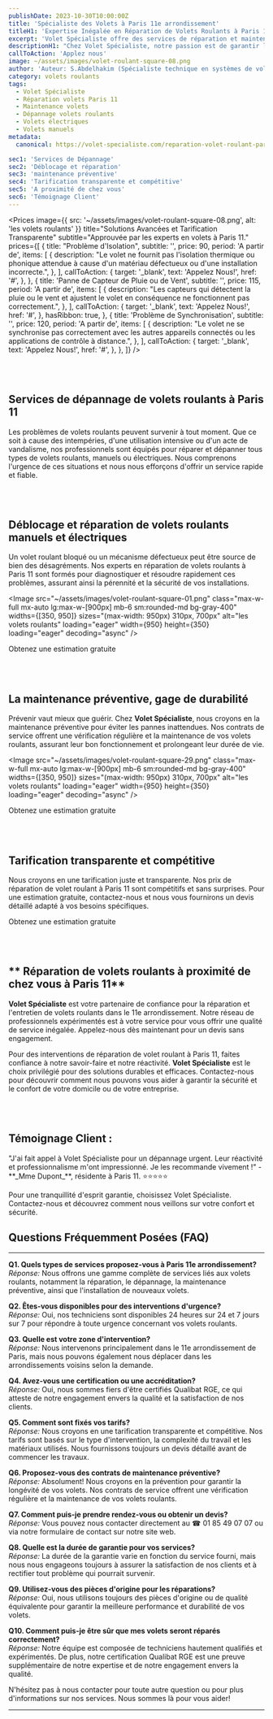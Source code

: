```yaml
---
publishDate: 2023-10-30T10:00:00Z
title: 'Spécialiste des Volets à Paris 11e arrondissement'
titleH1: 'Expertise Inégalée en Réparation de Volets Roulants à Paris 11'
excerpt: 'Volet Spécialiste offre des services de réparation et maintenance de volets roulants à Paris 11. Disponibles 24/7, nous garantissons qualité et satisfaction.'
descriptionH1: "Chez Volet Spécialiste, notre passion est de garantir la sécurité et le confort de votre domicile ou entreprise. Forts d'une expérience de plusieurs années, nous sommes reconnus pour nos services de réparation de volets roulants rapides et efficaces dans le 11e arrondissement de Paris (75011). Notre certification Qualibat RGE est une preuve de notre dévouement à la qualité et à la satisfaction client. Disponibles 24/7, nos techniciens sont toujours prêts pour les urgences. 📞 01 85 49 07 07 pour une intervention rapide."
callToAction: 'Applez nous'
image: ~/assets/images/volet-roulant-square-08.png
author: 'Auteur: S.Abdelhakim (Spécialiste technique en systèmes de volets roulants)'
category: volets roulants
tags:
  - Volet Spécialiste
  - Réparation volets Paris 11
  - Maintenance volets
  - Dépannage volets roulants
  - Volets électriques
  - Volets manuels
metadata:
  canonical: https://volet-specialiste.com/reparation-volet-roulant-paris-11

sec1: 'Services de Dépannage'
sec2: 'Déblocage et réparation'
sec3: 'maintenance préventive'
sec4: 'Tarification transparente et compétitive'
sec5: 'A proximité de chez vous'
sec6: 'Témoignage Client'
---
```



<Prices
  image={{ src: '~/assets/images/volet-roulant-square-08.png', alt: 'les volets roulants' }}
  title="Solutions Avancées et Tarification Transparente"
  subtitle="Approuvée par les experts en volets à Paris 11."
  prices={[
    {
      title: "Problème d'Isolation",
      subtitle: '',
      price: 90,
      period: 'A partir de',
      items: [
        {
          description:
            "Le volet ne fournit pas l'isolation thermique ou phonique attendue à cause d'un matériau défectueux ou d'une installation incorrecte.",
        },
      ],
      callToAction: {
        target: '_blank',
        text: 'Appelez Nous!',
        href: '#',
      },
    },
    {
      title: 'Panne de Capteur de Pluie ou de Vent',
      subtitle: '',
      price: 115,
      period: 'A partir de',
      items: [
        {
          description:
            "Les capteurs qui détectent la pluie ou le vent et ajustent le volet en conséquence ne fonctionnent pas correctement.",
        },
      ],
      callToAction: {
        target: '_blank',
        text: 'Appelez Nous!',
        href: '#',
      },
      hasRibbon: true,
    },
    {
      title: 'Problème de Synchronisation',
      subtitle: '',
      price: 120,
      period: 'A partir de',
      items: [
        {
          description:
            "Le volet ne se synchronise pas correctement avec les autres appareils connectés ou les applications de contrôle à distance.",
        },
      ],
      callToAction: {
        target: '_blank',
        text: 'Appelez Nous!',
        href: '#',
      },
    },
  ]}
/>

<a id="section1"></a>
<br />
<br />

## **Services de dépannage de volets roulants à Paris 11**

Les problèmes de volets roulants peuvent survenir à tout moment. Que ce soit à cause des intempéries, d'une utilisation intensive ou d'un acte de vandalisme, nos professionnels sont équipés pour réparer et dépanner tous types de volets roulants, manuels ou électriques. Nous comprenons l'urgence de ces situations et nous nous efforçons d'offrir un service rapide et fiable.

<a id="section2"></a>
<br />
<br />

## **Déblocage et réparation de volets roulants manuels et électriques**

Un volet roulant bloqué ou un mécanisme défectueux peut être source de bien des désagréments. Nos experts en réparation de volets roulants à Paris 11 sont formés pour diagnostiquer et résoudre rapidement ces problèmes, assurant ainsi la pérennité et la sécurité de vos installations.

<Image
  src="~/assets/images/volet-roulant-square-01.png"
  class="max-w-full mx-auto lg:max-w-[900px] mb-6 sm:rounded-md bg-gray-400"
  widths={[350, 950]}
  sizes="(max-width: 950px) 310px, 700px"
  alt="les volets roulants"
  loading="eager"
  width={950}
  height={350}
  loading="eager"
  decoding="async"
/>

<div class="md:hidden">
  <TelMob
    callToAction={{
      text: 'Appelez Nous',
      href: 'tel:01 85 49 07 07',
    }}
  >
    <Fragment slot="title">Obtenez une estimation gratuite</Fragment>
  </TelMob>
</div>

<a id="section3"></a>
<br />
<br />

## La maintenance préventive, gage de durabilité

Prévenir vaut mieux que guérir. Chez **Volet Spécialiste**, nous croyons en la maintenance préventive pour éviter les pannes inattendues. Nos contrats de service offrent une vérification régulière et la maintenance de vos volets roulants, assurant leur bon fonctionnement et prolongeant leur durée de vie.

<Image
  src="~/assets/images/volet-roulant-square-29.png"
  class="max-w-full mx-auto lg:max-w-[900px] mb-6 sm:rounded-md bg-gray-400"
  widths={[350, 950]}
  sizes="(max-width: 950px) 310px, 700px"
  alt="les volets roulants"
  loading="eager"
  width={950}
  height={350}
  loading="eager"
  decoding="async"
/>

<div class="md:hidden">
  <TelMob
    callToAction={{
      text: 'Appelez Nous',
      href: 'tel:01 85 49 07 07',
    }}
  >
    <Fragment slot="title">Obtenez une estimation gratuite</Fragment>
  </TelMob>
</div>

<a id="section4"></a>
<br />
<br />

## **Tarification transparente et compétitive**

Nous croyons en une tarification juste et transparente. Nos prix de réparation de volet roulant à Paris 11 sont compétitifs et sans surprises. Pour une estimation gratuite, contactez-nous et nous vous fournirons un devis détaillé adapté à vos besoins spécifiques.

<div class="md:hidden">
  <TelMob
    callToAction={{
      text: 'Appelez Nous',
      href: 'tel:01 85 49 07 07',
    }}
  >
    <Fragment slot="title">Obtenez une estimation gratuite</Fragment>
  </TelMob>
</div>

<a id="section5"></a>
<br />
<br />

## ** Réparation de volets roulants à proximité de chez vous à Paris 11**

**Volet Spécialiste** est votre partenaire de confiance pour la réparation et l'entretien de volets roulants dans le 11e arrondissement. Notre réseau de professionnels expérimentés est à votre service pour vous offrir une qualité de service inégalée. Appelez-nous dès maintenant pour un devis sans engagement.

Pour des interventions de réparation de volet roulant à Paris 11, faites confiance à notre savoir-faire et notre réactivité. **Volet Spécialiste** est le choix privilégié pour des solutions durables et efficaces. Contactez-nous pour découvrir comment nous pouvons vous aider à garantir la sécurité et le confort de votre domicile ou de votre entreprise.

<a id="section6"></a>
<br />
<br />

## **Témoignage Client** :

<div class="p-4 mb-2 border-solid rounded-lg border-2 border-indigo-600">
  "J'ai fait appel à Volet Spécialiste pour un dépannage urgent. Leur réactivité et professionnalisme m'ont
  impressionné. Je les recommande vivement !" - **_Mme Dupont_**, résidente à Paris 11. ⭐⭐⭐⭐⭐
</div>

Pour une tranquillité d'esprit garantie, choisissez Volet Spécialiste. Contactez-nous et découvrez comment nous veillons sur votre confort et sécurité.

## Questions Fréquemment Posées (FAQ)

---

**Q1. Quels types de services proposez-vous à Paris 11e arrondissement?**  
_Réponse:_ Nous offrons une gamme complète de services liés aux volets roulants, notamment la réparation, le dépannage, la maintenance préventive, ainsi que l'installation de nouveaux volets.

**Q2. Êtes-vous disponibles pour des interventions d'urgence?**  
_Réponse:_ Oui, nos techniciens sont disponibles 24 heures sur 24 et 7 jours sur 7 pour répondre à toute urgence concernant vos volets roulants.

**Q3. Quelle est votre zone d'intervention?**  
_Réponse:_ Nous intervenons principalement dans le 11e arrondissement de Paris, mais nous pouvons également nous déplacer dans les arrondissements voisins selon la demande.

**Q4. Avez-vous une certification ou une accréditation?**  
_Réponse:_ Oui, nous sommes fiers d'être certifiés Qualibat RGE, ce qui atteste de notre engagement envers la qualité et la satisfaction de nos clients.

**Q5. Comment sont fixés vos tarifs?**  
_Réponse:_ Nous croyons en une tarification transparente et compétitive. Nos tarifs sont basés sur le type d'intervention, la complexité du travail et les matériaux utilisés. Nous fournissons toujours un devis détaillé avant de commencer les travaux.

**Q6. Proposez-vous des contrats de maintenance préventive?**  
_Réponse:_ Absolument! Nous croyons en la prévention pour garantir la longévité de vos volets. Nos contrats de service offrent une vérification régulière et la maintenance de vos volets roulants.

**Q7. Comment puis-je prendre rendez-vous ou obtenir un devis?**  
_Réponse:_ Vous pouvez nous contacter directement au ☎ 01 85 49 07 07 ou via notre formulaire de contact sur notre site web.

**Q8. Quelle est la durée de garantie pour vos services?**  
_Réponse:_ La durée de la garantie varie en fonction du service fourni, mais nous nous engageons toujours à assurer la satisfaction de nos clients et à rectifier tout problème qui pourrait survenir.

**Q9. Utilisez-vous des pièces d'origine pour les réparations?**  
_Réponse:_ Oui, nous utilisons toujours des pièces d'origine ou de qualité équivalente pour garantir la meilleure performance et durabilité de vos volets.

**Q10. Comment puis-je être sûr que mes volets seront réparés correctement?**  
_Réponse:_ Notre équipe est composée de techniciens hautement qualifiés et expérimentés. De plus, notre certification Qualibat RGE est une preuve supplémentaire de notre expertise et de notre engagement envers la qualité.

N'hésitez pas à nous contacter pour toute autre question ou pour plus d'informations sur nos services. Nous sommes là pour vous aider!

---
